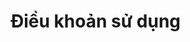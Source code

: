 
# Điều khoản sử dụng

<AdsByGoogle>
  <p>
    <ins
      className="adsbygoogle"
      style={{ display: 'block' }}
      data-ad-client="ca-pub-5192881442581767"
      data-ad-slot="8722903447"
      data-ad-format="auto"
      data-full-width-responsive="true"
    />
  </p>
</AdsByGoogle>

<Tabs groupId="lang" queryString>
  <TabItem value="vi" label="Tiếng Việt" default>
    <ContentVi />
  </TabItem>
  <TabItem value="en" label="English">
    <ContentEn />
  </TabItem>
</Tabs>
